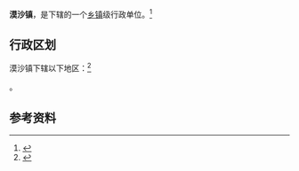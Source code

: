{{中国乡级行政区|53/04/27/101/000}}

'''漠沙镇'''，是{{PRC admin/fullname|53/04/27/101/000|3}}下辖的一个[[乡镇|乡镇]]级行政单位。<ref>{{PRC admin/ref sgc|{{PRC admin/parent|53/04/27/101/000}}}}</ref>

== 行政区划 ==

漠沙镇下辖以下地区：<ref>{{PRC admin/ref sgc|53/04/27/101/000}}</ref>

{{PRC admin/children|53/04/27/101/000}}。

== 参考资料 ==

{{reflist}}

{{行政区划小作品}}
{{PRC admin/navcat|53/04/27/101/000}}
